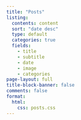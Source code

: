 ```yaml
---
title: "Posts"
listing:
  contents: content
  sort: "date desc"
  type: default
  categories: true
  fields:
    - title
    - subtitle
    - date
    - image
    - categories
page-layout: full
title-block-banner: false
comments: false
format:
  html:
    css: posts.css
---
```


